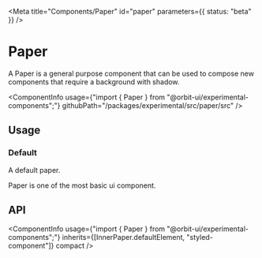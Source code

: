 
<Meta
    title="Components/Paper"
    id="paper"
    parameters={{
        status: "beta"
    }}
/>

# Paper

<Tagline>A Paper is a general purpose component that can be used to compose new components that require a background with shadow. </Tagline>

<ComponentInfo
    usage={"import { Paper } from \"@orbit-ui/experimental-components\";"}
    githubPath="/packages/experimental/src/paper/src"
/>

## Usage

<BetaMessage />

### Default

A default paper.

<Preview>
    <Story name="default">
        <Paper padding={4}>Paper is one of the most basic ui component.</Paper>
    </Story>
</Preview>

## API

<ComponentInfo
    usage={"import { Paper } from \"@orbit-ui/experimental-components\";"}
    inherits={[InnerPaper.defaultElement, "styled-component"]}
    compact
/>

<ArgsTable of={InnerPaper} sort="alpha" />
